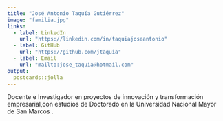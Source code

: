 ---
title: "José Antonio Taquía Gutiérrez"
image: "familia.jpg"
links:
  - label: LinkedIn
    url: "https://linkedin.com/in/taquiajoseantonio"
  - label: GitHub
    url: "https://github.com/jtaquia"
  - label: Email
    url: "mailto:jose_taquia@hotmail.com"
output:
  postcards::jolla
---
 
Docente e Investigador en proyectos de innovación y transformación empresarial,con estudios de Doctorado en la Universidad Nacional Mayor de San Marcos .
